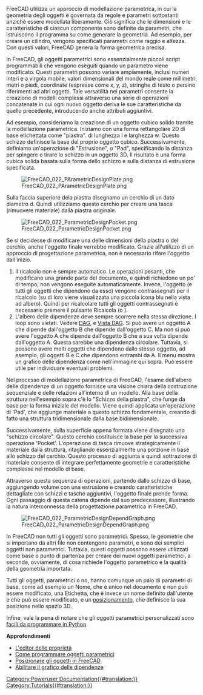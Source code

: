 <languages/>

{{Docnav/it
|[[Manual:The_FreeCAD_document/it|I documenti di FreeCAD]]
|[[Manual:Import_and_export_to_other_filetypes/it|Importare ed esportare altri tipi di file]]
|[[Manual:Introduction/it|Pagina iniziale del manuale]]
|IconC = Crystal_Clear_manual.png
}}

{{Manual:TOC}}

FreeCAD utilizza un approccio di modellazione parametrica, in cui la geometria degli oggetti è governata da regole e parametri sottostanti anziché essere modellata liberamente. Ciò significa che le dimensioni e le caratteristiche di ciascun componente sono definite da parametri, che istruiscono il programma su come generare la geometria. Ad esempio, per creare un cilindro, vengono specificati parametri come raggio e altezza. Con questi valori, FreeCAD genera la forma geometrica precisa.

In FreeCAD, gli oggetti parametrici sono essenzialmente piccoli script programmabili che vengono eseguiti quando un parametro viene modificato. Questi parametri possono variare ampiamente, inclusi numeri interi e a virgola mobile, valori dimensionali del mondo reale come millimetri, metri o piedi, coordinate (espresse come x, y, z), stringhe di testo o persino riferimenti ad altri oggetti. Tale versatilità nei parametri consente la creazione di modelli complessi attraverso una serie di operazioni concatenate in cui ogni nuovo oggetto deriva le sue caratteristiche da quello precedente, introducendo anche attributi aggiuntivi.

Ad esempio, consideriamo la creazione di un oggetto cubico solido tramite la modellazione parametrica. Iniziamo con una forma rettangolare 2D di base etichettata come "piastra". di lunghezza l e larghezza w. Questo schizzo definisce la base del proprio oggetto cubico. Successivamente, definiamo un'operazione di "Estrusione", o "Pad", specificando la distanza per spingere o tirare lo schizzo in un oggetto 3D. Il risultato è una forma cubica solida basata sulla forma dello schizzo e sulla distanza di estrusione specificata.

[[Image:FreeCAD_022_PArametricDesignPlate.png]]

Sulla faccia superiore dela piastra disegnamo un cerchio di un dato diametro d. Quindi utilizziamo questo cerchio per creare una tasca (rimuovere materiale) dalla piastra originale.

[[Image:FreeCAD_022_ParametricDesignPocket.png]]

Se si decidesse di modificare una delle dimensioni della piastra o del cerchio, anche l'oggetto finale verrebbe modificato. Grazie all'utilizzo di un approccio di progettazione parametrica, non è necessario rifare l'oggetto dall'inizio.

# Il ricalcolo non è sempre automatico. Le operazioni pesanti, che modificano una grande parte del documento, e quindi richiedono un po' di tempo, non vengono eseguite automaticamente. Invece, l'oggetto (e tutti gli oggetti che dipendono da esso) vengono contrassegnati per il ricalcolo (su di loro viene visualizzata una piccola icona blu nella vista ad albero). Quindi per ricalcolare tutti gli oggetti contrassegnati è necessario premere il pulsante Ricalcola (o {{MenuCommand|Modifica->Aggiorna}}).
# L'albero delle dipendenze deve sempre scorrere nella stessa direzione. I loop sono vietati. Vedere [[Glossary#Directed_Acyclic_Graph|DAG]], e [[DAG view/it|Vista DAG]]. Si può avere un oggetto A che dipende dall'oggetto B che dipende dall'oggetto C. Ma non si può avere l'oggetto A che dipende dall'oggetto B che a sua volta dipende dall'oggetto A. Questa sarebbe una dipendenza circolare. Tuttavia, si possono avere molti oggetti che dipendono dallo stesso oggetto, ad esempio, gli oggetti B e C che dipendono entrambi da A. Il menu {{MenuCommand|Strumenti -> Grafico delle dipendenze}} mostra un grafico delle dipendenza come nell'immagine qui sopra. Può essere utile per individuare eventuali problemi.

Nel processo di modellazione parametrica di FreeCAD, l'esame dell'albero delle dipendenze di un oggetto fornisce una visione chiara della costruzione sequenziale e delle relazioni all'interno di un modello. Alla base della struttura nell'esempio sopra c'è lo "Schizzo della piastra", che funge da base per la forma iniziale del modello. Viene quindi applicata un'operazione di 'Pad', che aggiunge materiale a questo schizzo fondamentale, creando di fatto una struttura tridimensionale dalla base bidimensionale.

Successivamente, sulla superficie appena formata viene disegnato uno "schizzo circolare". Questo cerchio costituisce la base per la successiva operazione 'Pocket'. L'operazione di tasca rimuove strategicamente il materiale dalla struttura, ritagliando essenzialmente una porzione in base allo schizzo del cerchio. Questo processo di aggiunta e quindi sottrazione di materiale consente di integrare perfettamente geometrie e caratteristiche complesse nel modello di base.

Attraverso questa sequenza di operazioni, partendo dallo schizzo di base, aggiungendo volume con una estrusione e creando caratteristiche dettagliate con schizzi e tasche aggiuntivi, l'oggetto finale prende forma. Ogni passaggio di questa catena dipende dal suo predecessore, illustrando la natura interconnessa della progettazione parametrica in FreeCAD.

[[Image:FreeCAD_022_ParametricDesignDependGraph.png]]

In FreeCAD non tutti gli oggetti sono parametrici. Spesso, le geometrie che si importano da altri file non contengono parametri, e sono dei semplici oggetti non parametrici. Tuttavia, questi oggetti possono essere utilizzati come base o punto di partenza per creare dei nuovi oggetti parametrici, a seconda, ovviamente, di cosa richiede l'oggetto parametrico e la qualità della geometria importata.

Tutti gli oggetti, parametrici o no, hanno comunque un paio di parametri di base, come ad esempio un Nome, che è unico nel documento e non può essere modificato, una Etichetta, che è invece un nome definito dall'utente e che può essere modificato, e un [[placement/it|posizionamento]], che definisce la sua posizione nello spazio 3D.

Infine, vale la pena di notare che gli oggetti parametrici personalizzati sono [[Scripted objects/it| facili da programmare in Python]].

'''Approfondimenti'''

* [[Property_editor/it|L'editor delle proprietà]]
* [[Scripted_objects/it|Come programmare oggetti parametrici]]
* [[Placement/it|Posizionare gli oggetti in FreeCAD]]
* [[Std_DependencyGraph/it|Abilitare il grafico delle dipendenze]]


{{Docnav/it
|[[Manual:The_FreeCAD_document/it|I documenti di FreeCAD]]
|[[Manual:Import_and_export_to_other_filetypes/it|Importare ed esportare altri tipi di file]]
|[[Manual:Introduction/it|Pagina iniziale del manuale]]
|IconC = Crystal_Clear_manual.png
}}

[[Category:Poweruser Documentation{{#translation:}}]]
[[Category:Tutorials{{#translation:}}]]